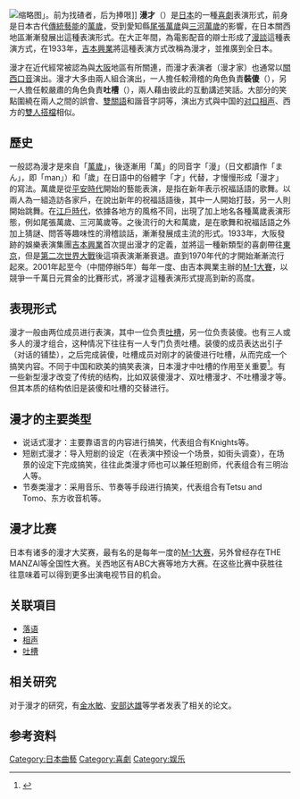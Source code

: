 {{多個問題|
{{Expand|time=2013-01-17T13:25:57+00:00 }}
{{Expand Japanese|漫才}}
{{Refimprove|time=2017-09-27T23:47:15+00:00}}

{{missing information|漫才的主要类型|time=2019-08-29T23:08:40+00:00}}
}}
[[File:Manzai_by_unknown_artist_-_wittig_collection.jpg|缩略图]]」。前为找碴者，后为捧哏]]
'''漫才'''（{{jpn|j=漫才|hg=まんざい|rm=Manzai}}）是[[日本|日本]]的一種[[喜劇|喜劇]]表演形式，前身是日本古代[[日本傳統藝能|傳統藝能]]的[[萬歲_(日本傳統藝能)|萬歲]]，受到愛知縣[[尾張萬歲|尾張萬歲]]與[[三河萬歲|三河萬歲]]的影響，在日本關西地區漸漸發展出這種表演形式。在大正年間，為電影配音的辯士形成了[[漫談|漫談]]這種表演方式，在1933年，[[吉本興業|吉本興業]]將這種表演方式改稱為漫才，並推廣到全日本。

漫才在近代經常被認為與[[大阪市|大阪]]地區有所關連，而漫才表演者（漫才家）也通常以[[近畿方言|關西口音]]演出。漫才大多由兩人組合演出，一人擔任較滑稽的角色負責'''裝傻'''（{{lang|ja|ボケ}}），另一人擔任較嚴肅的角色負責'''吐槽'''（{{lang|ja|ツッコミ}}），兩人藉由彼此的互動講述笑話。大部分的笑點圍繞在兩人之間的誤會、[[雙關語|雙關語]]和諧音字詞等，演出方式與中国的[[对口相声|对口相声]]、西方的[[雙人搭檔|雙人搭檔]]相似。

== 歷史 ==
一般認為漫才是來自「[[萬歲_(日本傳統藝能)|萬歲]]」，後逐漸用「萬」的同音字「漫」（日文都讀作「まん」，即「man」）和「歲」在日語中的俗體字「才」代替，才慢慢形成「漫才」的寫法。萬歲是從[[平安時代|平安時代]]開始的藝能表演，是指在新年表示祝福話語的歌舞。以兩人為一組造訪各家戶，在說出新年的祝福話語後，其中一人開始打鼓，另一人則開始跳舞。在[[江戶時代|江戶時代]]，依據各地方的風格不同，出現了加上地名各種萬歲表演形態，例如尾張萬歲、三河萬歲等。之後流行的大和萬歲，是在歌舞和祝福話語之外加上猜謎、問答等趣味性的滑稽談話，漸漸發展成主流的形式。1933年，大阪發跡的娛樂表演集團[[吉本興業|吉本興業]]首次提出漫才的定義，並將這一種新類型的喜劇帶往[[東京|東京]]，但是[[第二次世界大戰|第二次世界大戰]]後這項表演漸漸衰退。直到1970年代的{{link-ja|漫才熱潮|漫才ブーム}}才開始漸漸流行起來。2001年起至今（中間停辦5年）每年一度、由吉本興業主辦的[[M-1大賽|M-1大賽]]，以競爭一千萬日元賞金的比賽形式，將漫才這種表演形式提高到新的高度。

== 表現形式 ==
漫才一般由两位成员进行表演，其中一位负责[[吐槽|吐槽]]，另一位负责装傻。也有三人或多人的漫才组合，这种情况下往往有一人专门负责吐槽。装傻的成员表达出引子（对话的铺垫），之后完成装傻，吐槽成员对刚才的装傻进行吐槽，从而完成一个搞笑内容。不同于中国和欧美的搞笑表演，日本漫才中吐槽的作用至关重要<ref>{{cite journal |author= 安部達雄 |title=漫才における「ツッコミ」の類型とその表現効果 |journal= 国語学研究と資料 |date=  2005-03-15}}</ref>。有一些新型漫才改变了传统的结构，比如双装傻漫才、双吐槽漫才、不吐槽漫才等。但其本质的结构依旧是装傻和吐槽的交替进行。

== 漫才的主要类型 ==
* 说话式漫才：主要靠语言的内容进行搞笑，代表组合有Knights等。
* 短剧式漫才：导入短剧的设定（在表演中预设一个场景，如街头调查），在场景的设定下完成搞笑，往往此类漫才师也可以兼任短剧师，代表组合有三明治人等。
* 节奏类漫才：采用音乐、节奏等手段进行搞笑，代表组合有Tetsu and Tomo、东方收音机等。

== 漫才比赛==
日本有诸多的漫才大奖赛，最有名的是每年一度的[[M-1大賽|M-1大赛]]，另外曾经存在THE MANZAI等全国性大赛。关西地区有ABC大赛等地方大赛。在这些比赛中获胜往往意味着可以得到更多出演电视节目的机会。

== 关联項目 ==
*[[落语|落语]]
*[[相声|相声]]
*[[吐槽|吐槽]]

== 相关研究 ==
对于漫才的研究，有[[金水敏|金水敏]]、[[安部达雄|安部达雄]]等学者发表了相关的论文。

== 参考资料 ==
{{reflist}}

{{日本的传统艺能}}
{{Authority control}}

{{DEFAULTSORT:Manzai}}
[[Category:日本曲藝|Category:日本曲藝]]
[[Category:喜劇|Category:喜劇]]
[[Category:娱乐|Category:娱乐]]